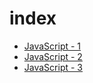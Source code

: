 # index

- [JavaScript - 1](https://developer.mozilla.org/en-US/docs/Web/JavaScript/Reference)
- [JavaScript - 2](https://developer.mozilla.org/en-US/docs/Web/JavaScript/Guide)
- [JavaScript - 3](https://developer.mozilla.org/en-US/docs/Web/API)

